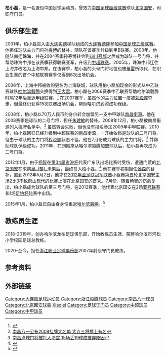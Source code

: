 {{Infobox football biography
| name= 柏小磊
| birth_date  = {{Birth date and age|1985|9|4}}
| cityofbirth = [[辽宁省|辽宁省]][[大连市|大连市]]
| countryofbirth = [[中国|中国]]
| height = {{height|m=1.88}}
| position = [[守门员_(足球)|守门员]]
| currentclub = [[北京国安足球俱乐部|北京国安]]
| clubnumber = 36
| youthyears1= 
| youthclubs1= [[大连实德足球俱乐部|大连实德]]
| years1= 2001-2005
| clubs1= [[上海联城足球俱乐部|大连赛德隆、珠海中邦]]
| years2= 2006-2007
| clubs2= [[哈尔滨毅腾足球俱乐部|哈尔滨毅腾]]
| years3= 2008-2011
| clubs3= [[上海申鑫足球俱乐部|南昌衡源]]
| years4= 2012-2014
| clubs4= [[北京国安足球俱乐部|北京国安]]
| years5= 2015-2016
| clubs5= [[哈尔滨毅腾足球俱乐部|哈尔滨毅腾]]
| years6= 2017-2018
| clubs6= [[石家庄永昌足球俱乐部|石家庄永昌]]

| caps1=    8   | goals1 =  0
| caps2=   15    | goals2 =  0
| caps3=   30  | goals3 =  0
| caps4=    0  | goals4 =  0
| caps5=    0  | goals5 =  0
| caps6=    0  | goals6 =  0

| nationalyears1= 
| nationalteam1= 
| nationalcaps1=  | nationalgoals1 = 
| pcupdate = 2014年1月1日
| ntupdate = 
}}
'''柏小磊'''{{BD|1985年|9月4日|||Bai, Xiaolei}}，是一名退役中国足球运动员。曾效力[[中国足球超级联赛|中国足球超级联赛]]球队[[北京国安足球俱乐部|北京国安]]，司职[[守门员_(足球)|守门员]]。

==俱乐部生涯==
2001年，柏小磊进入由[[大连实德足球俱乐部|大连实德]]梯队组成的[[上海联城足球俱乐部|大连赛德隆]]参加[[中国足球乙级联赛|中国足球乙级联赛]]。他担任球队主力门将[[孙寿博|孙寿博]]的替补，随队在该赛季升级到甲B联赛。2003年，他随队南迁珠海，并在2004赛季孙寿博转会到[[四川冠城|四川冠城]]之后成为球队一号门将，并帮助珠海中邦在该赛季获得联赛亚军，升级到[[中国足球超级联赛|中超联赛]]。2005年，珠海中邦迁往上海并改名为上海中邦。在该赛季，柏小磊的头号门将地位也被[[董雷_(足球运动员)|董雷]]所取代，在职业生涯的首个中超联赛赛季仅得到6次出场机会。

2006年，上海中邦被收购更名为上海联城，球队用柏小磊加现金的形式从中乙联赛球队[[哈尔滨毅腾足球俱乐部|哈尔滨毅腾]]交换得到[[王大雷|王大雷]]。柏小磊在2006赛季中乙联赛帮助哈尔滨毅腾时隔12年后重返甲级联赛。<ref>{{Cite web |url=http://sports.sohu.com/20061031/n246119906.shtml |title=连续4年失败毅腾足球苦尽甘来 12年后重返甲级 |access-date=2013-03-27 |archive-date=2018-10-08 |archive-url=https://web.archive.org/web/20181008064835/http://sports.sohu.com/20061031/n246119906.shtml |dead-url=no }}</ref> 在2007赛季，虽然他的主力位置一度被[[刘殿座|刘殿座]]夺走，但最终仍获得15次联赛出场机会，帮助哈尔滨毅腾成功保级。

2008年，柏小磊以70万人民币的身价转会加盟另一支中甲球队[[上海申鑫足球俱乐部|南昌衡源]]。他在2008赛季是球队的二号门将，担任[[朱建敏|朱建敏]]的替补。2008年12月，柏小磊被南昌衡源列入挂牌名单中，<ref>[http://sports.sohu.com/20081230/n261495391.shtml 南昌八一公布2009挂牌大名单 大连三将榜上有名]</ref> 虽然转会失败，但也没有报名参加2009年中甲联赛。2010年，柏小磊回归已经升级到中超联赛的南昌衡源，一开始依然是球队的二号门将。但由于球队的主力门将[[程晓鹏|程晓鹏]]状态不佳，他在7月份成为球队的主力门将，<ref>[http://sports.163.com/10/0818/21/6EDC4UMA00051C89.html 南昌点球门将被打入冷宫 15场丢19球成被弃原因]</ref> 并帮助球队保级成功。2011年，在刘殿座从哈尔滨毅腾加盟球队后，柏小磊再次成为二号门将。

2012年1月，由于[[杨智|杨智]]在[[第34届省港杯|第34届省港杯]]代表广东队出场比赛时受伤，遭遇门荒的[[北京国安足球俱乐部|北京国安]]在求购[[吴龑|吴-{龑}-]]未果后，最终签入柏小磊。<ref>{{Cite web |url=http://sports.sina.com.cn/j/2012-01-21/18505917697.shtml |title=国安完成内援第4签 南昌门将正式加盟解门将危机 |access-date=2013-03-27 |archive-date=2020-08-07 |archive-url=https://web.archive.org/web/20200807171651/http://sports.sina.com.cn/j/2012-01-21/18505917697.shtml |dead-url=no }}</ref> 他在赛季初期担任[[侯森|侯森]]的替补，直到2012年5月2日，他才在[[2012年亚足联冠军联赛|2012年亚足联冠军联赛]]小组赛第五轮北京国安主场2比3不敌[[蔚山现代|蔚山现代]]的比赛上演在北京国安的首秀。7月份，随着杨智的伤愈复出，柏小磊成为球队的第三号门将，在2012赛季，他代表北京国安在2场[[亚足联冠军联赛|亚冠联赛]]和1场[[中国足协杯|足协杯]]比赛中出场。

2015年1月，柏小磊已自由身身份重返[[哈尔滨毅腾|哈尔滨毅腾]]。<ref>{{Cite web |url=http://sports.sina.com.cn/b/2015-01-24/14167495508.shtml |title=柏小磊重返毅腾感慨多：为哈尔滨球迷我选择回来！ |access-date=2015-01-24 |archive-date=2015-01-28 |archive-url=https://web.archive.org/web/20150128115106/http://sports.sina.com.cn/b/2015-01-24/14167495508.shtml |dead-url=no }}</ref>

==教练员生涯==
2018-2019年，创办哈尔滨龙柏足球俱乐部，开始教练员生涯，获聘哈尔滨市河松小学校园足球总教练。

2020-至今，担任[[浙江职业足球俱乐部|浙江职业足球俱乐部]]2007年龄段守门员教练。

==参考资料==
{{reflist}}

== 外部链接 ==

{{2004年珠海中邦名单}}
{{2010年中超分类名单南昌}}
{{2011年中超分类名单南昌}}
{{2012年中超分类名单北京}}
{{2013年中超分类名单北京}}
{{2014年中超分类名单北京}}
{{2015年中甲分类名单哈尔滨}}
{{2016年中甲分类名单浙江毅腾}}
{{2017年中甲分类名单石家庄}}

{{DEFAULTSORT:Bai, Xiaolei}}
[[Category:大连籍足球运动员|Category:大连籍足球运动员]]
[[Category:浙江毅腾球员|Category:浙江毅腾球员]]
[[Category:南昌八一球员|Category:南昌八一球员]]
[[Category:北京國安球員|Category:北京國安球員]]
[[Category:柏姓|Xiaolei]]
[[Category:足球守门员|Category:足球守门员]]
[[Category:中超球员|Category:中超球员]]
[[Category:中甲球员|Category:中甲球员]]